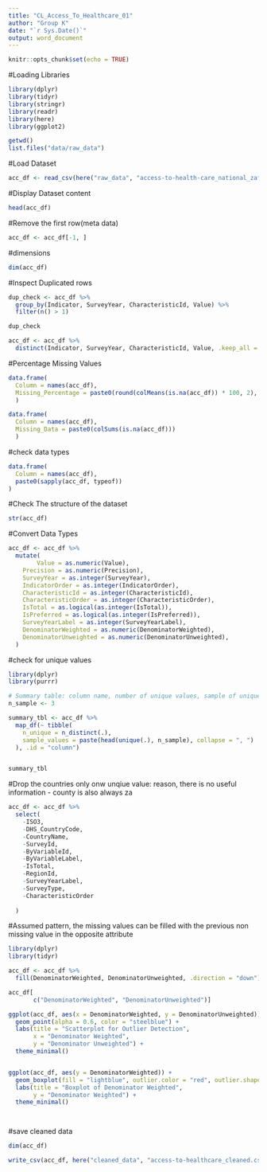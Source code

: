 ```yaml
---
title: "CL_Access_To_Healthcare_01"
author: "Group K"
date: "`r Sys.Date()`"
output: word_document
---
```


```r
knitr::opts_chunk$set(echo = TRUE)
```
#Loading Libraries
```r
library(dplyr)
library(tidyr)
library(stringr)
library(readr)
library(here)
library(ggplot2)

getwd()
list.files("data/raw_data")
```
#Load Dataset 
```r
acc_df <- read_csv(here("raw_data", "access-to-health-care_national_zaf.csv"))
```

#Display Dataset content
```r
head(acc_df)
```

#Remove the first row(meta data)
```r
acc_df <- acc_df[-1, ]
```
#dimensions 
```r
dim(acc_df)
```
#Inspect Duplicated rows
```r
dup_check <- acc_df %>%
  group_by(Indicator, SurveyYear, CharacteristicId, Value) %>%
  filter(n() > 1)

dup_check

```

```r
acc_df <- acc_df %>%
  distinct(Indicator, SurveyYear, CharacteristicId, Value, .keep_all = TRUE)

```
#Percentage Missing Values
```r

data.frame(
  Column = names(acc_df),
  Missing_Percentage = paste0(round(colMeans(is.na(acc_df)) * 100, 2), "%")
  )

```

```r
data.frame(
  Column = names(acc_df),
  Missing_Data = paste0(colSums(is.na(acc_df)))
  )
```

#check data types
```r
data.frame(
  Column = names(acc_df),
  paste0(sapply(acc_df, typeof))
)

```
#Check The structure of the dataset 
```r
str(acc_df)

```
#Convert Data Types
```r
acc_df <- acc_df %>%
  mutate(
        Value = as.numeric(Value),
    Precision = as.numeric(Precision),
    SurveyYear = as.integer(SurveyYear),
    IndicatorOrder = as.integer(IndicatorOrder),
    CharacteristicId = as.integer(CharacteristicId),
    CharacteristicOrder = as.integer(CharacteristicOrder),
    IsTotal = as.logical(as.integer(IsTotal)),
    IsPreferred = as.logical(as.integer(IsPreferred)),
    SurveyYearLabel = as.integer(SurveyYearLabel),
    DenominatorWeighted = as.numeric(DenominatorWeighted),
    DenominatorUnweighted = as.numeric(DenominatorUnweighted),
  )
```
#check for unique values
```r
library(dplyr)
library(purrr)

# Summary table: column name, number of unique values, sample of unique values
n_sample <- 3

summary_tbl <- acc_df %>%
  map_df(~ tibble(
    n_unique = n_distinct(.),
    sample_values = paste(head(unique(.), n_sample), collapse = ", ")
  ), .id = "column")


summary_tbl


```

#Drop the countries only onw unqiue value: reason, there is no useful information - county is also always za
```r
acc_df <- acc_df %>%
  select(
    -ISO3, 
    -DHS_CountryCode, 
    -CountryName, 
    -SurveyId,
    -ByVariableId, 
    -ByVariableLabel, 
    -IsTotal,
    -RegionId, 
    -SurveyYearLabel, 
    -SurveyType,
    -CharacteristicOrder
    
  )
```

#Assumed pattern, the missing values can be filled with the previous non missing value in the opposite attribute
```r


library(dplyr)
library(tidyr)

acc_df <- acc_df %>%
  fill(DenominatorWeighted, DenominatorUnweighted, .direction = "down")

acc_df[
       c("DenominatorWeighted", "DenominatorUnweighted")]

```

```r
ggplot(acc_df, aes(x = DenominatorWeighted, y = DenominatorUnweighted)) +
  geom_point(alpha = 0.6, color = "steelblue") +
  labs(title = "Scatterplot for Outlier Detection",
       x = "Denominator Weighted",
       y = "Denominator Unweighted") +
  theme_minimal()


ggplot(acc_df, aes(y = DenominatorWeighted)) +
  geom_boxplot(fill = "lightblue", outlier.color = "red", outlier.shape = 16) +
  labs(title = "Boxplot of Denominator Weighted",
       y = "Denominator Weighted") +
  theme_minimal()




```
#save cleaned data

```r
dim(acc_df)
```
```r
write_csv(acc_df, here("cleaned_data", "access-to-healthcare_cleaned.csv"))
```